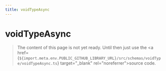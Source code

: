 ```yaml
---
title: voidTypeAsync
---
```


# voidTypeAsync

> The content of this page is not yet ready. Until then just use the <a href={`${import.meta.env.PUBLIC_GITHUB_LIBRARY_URL}/src/schemas/voidType/voidTypeAsync.ts`} target="\_blank" rel="noreferrer">source code</a>.
